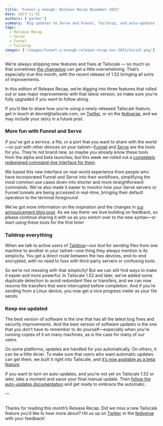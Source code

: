 ```yaml
---
title: 'Funnel-y enough: Release Recap November 2023'
date: 2023-11-02
authors: ['parker']
summary: 'Big updates to Serve and Funnel, Taildrop, and auto-updates in the latest Tailscale release.'
tags:
  - Release Recap
  - Serve
  - Funnel
  - Taildrop
images: ['/images/funnel-y-enough-release-recap-nov-2023/social.png']
---
```


We’re always shipping new features and fixes at Tailscale — so much so that sometimes [the changelog](https://tailscale.com/changelog/) can get a little overwhelming. That’s especially true this month, with the recent release of 1.52 bringing all sorts of improvements.

In this edition of Release Recap, we’re digging into three features that rolled out or saw major improvements with that latest version, so make sure you’re fully upgraded if you want to follow along.

If you’d like to share how you’re using a newly released Tailscale feature, get in touch at devrel[]()@tailscale.com, on [Twitter](https://twitter.com/tailscale), or on the [fediverse](https://hachyderm.io/@tailscale), and we may include your story in a future post.

### More fun with Funnel and Serve

If you’ve got a service, a file, or a port that you want to share with the world—or just with other devices on your tailnet—[Funnel](https://tailscale.com/kb/13https://tailscale.com/kb/1223/funnel/11/tailscale-funnel/) and [Serve](https://tailscale.com/kb/1312/serve/) are the tools for you. They’re not brand new, so maybe you already know these tools from the alpha and beta launches; but this week we rolled out a [completely redesigned command-line interface for them](https://tailscale.com/kb/1311/tailscale-funnel/).

We based this new interface on real-world experience from people who have incorporated Funnel and Serve into their workflows, simplifying the most common use cases down into shorter and more straightforward commands. We’ve also made it easier to monitor how your Serve servers or Funnel tunnels are being accessed in real-time, bringing their default operation to the terminal foreground.

We’ve got more information on the inspiration and the changes in [our announcement blog post](https://tailscale.com/blog/reintroducing-serve-funnel/). As we say there: we love building on feedback, so please continue sharing it with us as you switch over to the new syntax—or start using these tools for the first time!

### Taildrop everything

When we talk to active users of [Taildrop](https://tailscale.com/kb/1106/taildrop/)—our tool for sending files from one machine to another in your tailnet—one thing they always mention is its simplicity. You get a direct route between the two devices, end-to-end encrypted, with no need to fuss with third-party servers or confusing tools.

So we’re not messing with that simplicity! But we can still find ways to make it easier and more powerful. In Tailscale 1.52 and later, we’ve added some duplicate detection to avoid redundant files or transfers, and we can now resume file transfers that were interrupted before completion. And if you’re sending from a Linux device, you now get a nice progress meter as your file sends.

### Keep me updated

The best version of software is the one that has all the latest bug fixes and security improvements. And the best version of software updates is the one that you don’t have to remember to do yourself—especially when you’re running copies of it on many machines, as is the case for many of our users.

On some platforms, updates are handled for you automatically. On others, it can be a little dicier. To make sure that users who want automatic updates can get them, we built it right into Tailscale, and [it’s now available as a beta feature](https://tailscale.com/blog/auto-update-beta/).

If you want to turn on auto-updates, and you’re not yet on Tailscale 1.52 or later, take a moment and savor your final manual update. Then [follow the auto-updates documentation](https://tailscale.com/kb/1067/update/#auto-updates) and get ready to embrace the automatic.

—

\
Thanks for reading this month’s Release Recap. Did we miss a new Tailscale feature you’d like to hear more about? Hit us up on [Twitter](https://twitter.com/tailscale) or the [fediverse](https://hachyderm.io/@tailscale) with your feedback!
